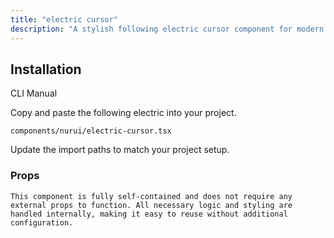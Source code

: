 ```yaml
---
title: "electric cursor"
description: "A stylish following electric cursor component for modern UIs, built with accessibility and animation in mind."
---
```


<ComponentPreview componentName="electricCursor" />

## Installation

<Tabs defaultValue="cli">

<TabsList>
  <TabsTrigger value="cli">CLI</TabsTrigger>
  <TabsTrigger value="manual">Manual</TabsTrigger>
</TabsList>

<TabsContent value="cli">
  <Cli />
</TabsContent>

<TabsContent value="manual">

<Steps>

<Step>Copy and paste the following electric into your project.</Step>

`components/nurui/electric-cursor.tsx`

<electricBlock componentName="electricCursor" fileName="electric-cursor" />

<Step>Update the import paths to match your project setup.</Step>
   
</Steps>

</TabsContent>

</Tabs>

### Props

`This component is fully self-contained and does not require any external props to function. All necessary logic and styling are handled internally, making it easy to reuse without additional configuration.`